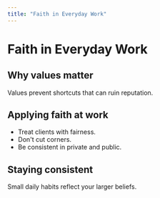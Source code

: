 ```yaml
---
title: "Faith in Everyday Work"
---
```


# Faith in Everyday Work

## Why values matter
Values prevent shortcuts that can ruin reputation.  

## Applying faith at work
- Treat clients with fairness.  
- Don't cut corners.  
- Be consistent in private and public.  

## Staying consistent
Small daily habits reflect your larger beliefs.

